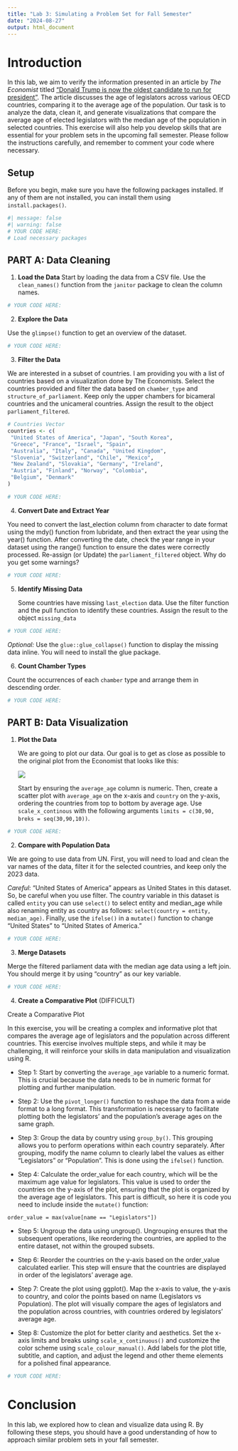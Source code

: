 ```yaml
---
title: "Lab 3: Simulating a Problem Set for Fall Semester"
date: "2024-08-27"
output: html_document
---
```



# Introduction

In this lab, we aim to verify the information presented in an article by *The Economist* titled ["Donald Trump is now the oldest candidate to run for president"](https://www.economist.com/graphic-detail/2024/07/25/donald-trump-is-now-the-oldest-candidate-to-run-for-president). The article discusses the age of legislators across various OECD countries, comparing it to the average age of the population. Our task is to analyze the data, clean it, and generate visualizations that compare the average age of elected legislators with the median age of the population in selected countries. This exercise will also help you develop skills that are essential for your problem sets in the upcoming fall semester. Please follow the instructions carefully, and remember to comment your code where necessary.

## Setup

Before you begin, make sure you have the following packages installed. If any of them are not installed, you can install them using `install.packages()`.

```r
#| message: false
#| warning: false
# YOUR CODE HERE:
# Load necessary packages
```

## PART A: Data Cleaning

1. **Load the Data**
Start by loading the data from a CSV file. Use the `clean_names()` function from the `janitor` package to clean the column names.

```r
# YOUR CODE HERE:
```

2. **Explore the Data**

Use the `glimpse()` function to get an overview of the dataset.

```r
# YOUR CODE HERE:
```

3. **Filter the Data**

We are interested in a subset of countries. I am providing you with a list of countries based on a visualization done by The Economists. 
Select the countries provided and filter the data based on `chamber_type` and `structure_of_parliament`. Keep only the upper chambers for bicameral countries and the unicameral countries. Assign the result to the object `parliament_filtered`.

```r
# Countries Vector
countries <- c(
 "United States of America", "Japan", "South Korea", 
 "Greece", "France", "Israel", "Spain", 
 "Australia", "Italy", "Canada", "United Kingdom", 
 "Slovenia", "Switzerland", "Chile", "Mexico", 
 "New Zealand", "Slovakia", "Germany", "Ireland", 
 "Austria", "Finland", "Norway", "Colombia", 
 "Belgium", "Denmark"
)

# YOUR CODE HERE:
```

4. **Convert Date and Extract Year**

You need to convert the last_election column from character to date format using the mdy() function from lubridate, and then extract the year using the year() function. After converting the date, check the year range in your dataset using the range() function to ensure the dates were correctly processed. Re-assign (or Update) the `parliament_filtered` object. Why do you get some warnings?

```r
# YOUR CODE HERE:
```

5. **Identify Missing Data**

   Some countries have missing `last_election` data. Use the filter function and the pull function to identify these countries. Assign the result to the object `missing_data`

```r
# YOUR CODE HERE:
```

*Optional:* Use the `glue::glue_collapse()` function to display the missing data inline. You will need to install the glue package.

6. **Count Chamber Types**

Count the occurrences of each `chamber` type and arrange them in descending order.

```r
# YOUR CODE HERE:
```

## PART B: Data Visualization

1. **Plot the Data**

   We are going to plot our data. Our goal is to get as close as possible to the original plot from the Economist that looks like this:

   ![](https://raw.githubusercontent.com/harvard-api209/api209-math-camp/826db07fb4c6eca6575d047565bd9329cf4714d2/2024/weeks/week03/img/econplot.png)

   Start by ensuring the `average_age` column is numeric. Then, create a scatter plot with `average_age` on the x-axis and `country` on the y-axis, ordering the countries from top to bottom by average age. Use `scale_x_continous` with the following arguments `limits = c(30,90, breks = seq(30,90,10))`.

```r
# YOUR CODE HERE:
```

2. **Compare with Population Data**

We are going to use data from UN. First, you will need to load and clean the var names of the data, filter it for the selected countries, and keep only the 2023 data.

*Careful*: "United States of America" appears as United States in this dataset. So, be careful when you use filter. The country variable in this dataset is called `entity` you can use `select()` to select entity and median_age while also renaming entity as country as follows: `select(country = entity, median_age)`. Finally, use the `ifelse()` in a `mutate()` function to change "United States" to "United States of America."

```r
# YOUR CODE HERE:
```

3. **Merge Datasets**

Merge the filtered parliament data with the median age data using a left join. You should merge it by using "country" as our key variable.

```r
# YOUR CODE HERE:
```

4. **Create a Comparative Plot** (DIFFICULT)

Create a Comparative Plot

In this exercise, you will be creating a complex and informative plot that compares the average age of legislators and the population across different countries. This exercise involves multiple steps, and while it may be challenging, it will reinforce your skills in data manipulation and visualization using R.

- Step 1: Start by converting the `average_age` variable to a numeric format. This is crucial because the data needs to be in numeric format for plotting and further manipulation.

- Step 2: Use the `pivot_longer()` function to reshape the data from a wide format to a long format. This transformation is necessary to facilitate plotting both the legislators' and the population's average ages on the same graph.

- Step 3: Group the data by country using `group_by()`. This grouping allows you to perform operations within each country separately. After grouping, modify the name column to clearly label the values as either "Legislators" or "Population". This is done using the `ifelse()` function.

- Step 4: Calculate the order_value for each country, which will be the maximum age value for legislators. This value is used to order the countries on the y-axis of the plot, ensuring that the plot is organized by the average age of legislators. This part is difficult, so here it is code you need to include inside the `mutate()` function: 

```
order_value = max(value[name == "Legislators"])
```

- Step 5: Ungroup the data using ungroup(). Ungrouping ensures that the subsequent operations, like reordering the countries, are applied to the entire dataset, not within the grouped subsets.

- Step 6: Reorder the countries on the y-axis based on the order_value calculated earlier. This step will ensure that the countries are displayed in order of the legislators' average age.

- Step 7: Create the plot using ggplot(). Map the x-axis to value, the y-axis to country, and color the points based on name (Legislators vs Population). The plot will visually compare the ages of legislators and the population across countries, with countries ordered by legislators' average age.

- Step 8: Customize the plot for better clarity and aesthetics. Set the x-axis limits and breaks using `scale_x_continuous()` and customize the color scheme using `scale_colour_manual()`. Add labels for the plot title, subtitle, and caption, and adjust the legend and other theme elements for a polished final appearance.

```r
# YOUR CODE HERE:
```

# Conclusion

In this lab, we explored how to clean and visualize data using R. By following these steps, you should have a good understanding of how to approach similar problem sets in your fall semester.

